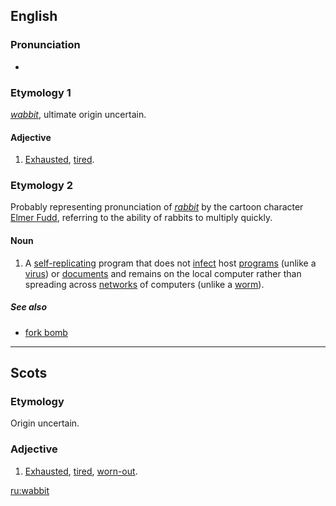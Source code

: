 ==English==

===Pronunciation===
*{{IPA|/ˈwæbɪt/}}
*:{{rhymes|æbɪt}}

===Etymology 1===
{{Sco.}} ''[[#Scots|wabbit]]'', ultimate origin uncertain.

====Adjective====
{{en-adj}}

# {{Scotland}} [[exhausted|Exhausted]], [[tired]].

===Etymology 2===
Probably representing pronunciation of ''[[rabbit]]'' by the cartoon character [[w:Elmer Fudd|Elmer Fudd]], referring to the ability of rabbits to multiply quickly.

====Noun====
{{wikipedia}}
{{en-noun}}

# {{computing}} A [[self-replicating]] program that does not [[infect]] host [[program]]s (unlike a [[virus]]) or [[document]]s and remains on the local computer rather than spreading across [[network]]s of computers (unlike a [[worm]]).

=====See also=====
*[[fork bomb]]

----

==Scots==

===Etymology===
Origin uncertain.

===Adjective===
{{sco-adj}}

# [[exhausted|Exhausted]], [[tired]], [[worn-out]].

[[ru:wabbit]]